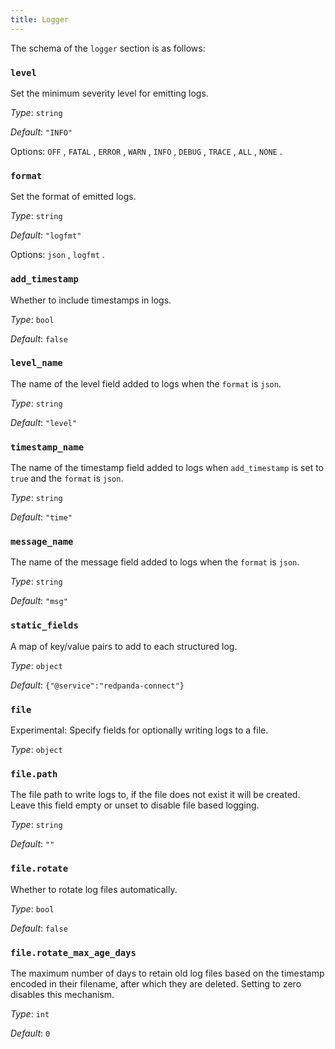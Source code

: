 ```yaml
---
title: Logger
---
```


The schema of the `logger` section is as follows:

### `level`

Set the minimum severity level for emitting logs.


*Type*: `string`

*Default*: `"INFO"`

Options:
`OFF`
, `FATAL`
, `ERROR`
, `WARN`
, `INFO`
, `DEBUG`
, `TRACE`
, `ALL`
, `NONE`
.

### `format`

Set the format of emitted logs.


*Type*: `string`

*Default*: `"logfmt"`

Options:
`json`
, `logfmt`
.

### `add_timestamp`

Whether to include timestamps in logs.


*Type*: `bool`

*Default*: `false`

### `level_name`

The name of the level field added to logs when the `format` is `json`.


*Type*: `string`

*Default*: `"level"`

### `timestamp_name`

The name of the timestamp field added to logs when `add_timestamp` is set to `true` and the `format` is `json`.


*Type*: `string`

*Default*: `"time"`

### `message_name`

The name of the message field added to logs when the `format` is `json`.


*Type*: `string`

*Default*: `"msg"`

### `static_fields`

A map of key/value pairs to add to each structured log.


*Type*: `object`

*Default*: `{"@service":"redpanda-connect"}`

### `file`

Experimental: Specify fields for optionally writing logs to a file.


*Type*: `object`


### `file.path`

The file path to write logs to, if the file does not exist it will be created. Leave this field empty or unset to disable file based logging.


*Type*: `string`

*Default*: `""`

### `file.rotate`

Whether to rotate log files automatically.


*Type*: `bool`

*Default*: `false`

### `file.rotate_max_age_days`

The maximum number of days to retain old log files based on the timestamp encoded in their filename, after which they are deleted. Setting to zero disables this mechanism.


*Type*: `int`

*Default*: `0`

